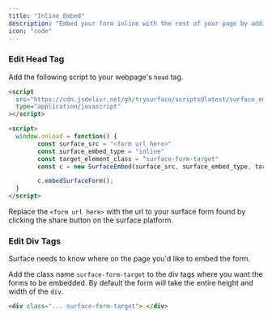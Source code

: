 ```yaml
---
title: "Inline Embed"
description: "Embed your form inline with the rest of your page by adding scripts to your head tag and class names to the div elements where you want to embed your script"
icon: "code"
---
```


### Edit Head Tag

Add the following script to your webpage's `head` tag.

```HTML
<script
  src="https://cdn.jsdelivr.net/gh/trysurface/scripts@latest/surface_embed_v1.js"
  type="application/javascript"
></script>

<script>
  window.onload = function() {
		const surface_src = "<form url here>"
		const surface_embed_type = "inline"
		const target_element_class = "surface-form-target"
		const c = new SurfaceEmbed(surface_src, surface_embed_type, target_element_class)

		c.embedSurfaceForm();
  }
</script>

```

Replace the `<form url here>` with the url to your surface form found by clicking the share button on the surface platform.

### Edit Div Tags

Surface needs to know where on the page you'd like to embed the form.

Add the class name `surface-form-target` to the div tags where you want the forms to be embedded. By default the form will take the entire height and width of the `div`.

```HTML
<div class="... surface-form-target"> </div>
```
